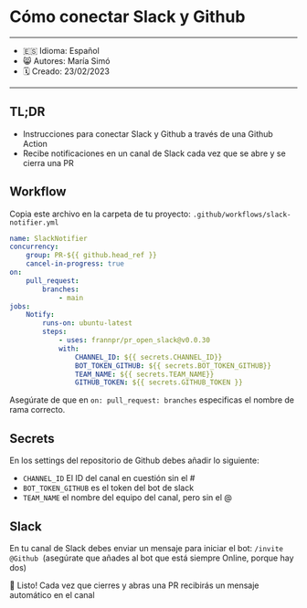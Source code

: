 # Cómo conectar Slack y Github

---
- 🇪🇸 Idioma: Español
- 😸 Autores: María Simó
- 🗓️ Creado: 23/02/2023

---


## TL;DR
- Instrucciones para conectar Slack y Github a través de una Github Action
- Recibe notificaciones en un canal de Slack cada vez que se abre y se cierra una PR


## Workflow

Copia este archivo en la carpeta de tu proyecto: `.github/workflows/slack-notifier.yml`

```yaml
name: SlackNotifier
concurrency:
	group: PR-${{ github.head_ref }}
	cancel-in-progress: true
on:
	pull_request:
		branches:
			- main
jobs:
	Notify:
		runs-on: ubuntu-latest
		steps:
			- uses: frannpr/pr_open_slack@v0.0.30
			with:
				CHANNEL_ID: ${{ secrets.CHANNEL_ID}}
				BOT_TOKEN_GITHUB: ${{ secrets.BOT_TOKEN_GITHUB}}
				TEAM_NAME: ${{ secrets.TEAM_NAME}}
				GITHUB_TOKEN: ${{ secrets.GITHUB_TOKEN }}

```

Asegúrate de que en `on: pull_request: branches` especificas el nombre de rama correcto.

## Secrets
En los settings del repositorio de Github debes añadir lo siguiente:

-   `CHANNEL_ID` El ID del canal en cuestión sin el #
-   `BOT_TOKEN_GITHUB` es el token del bot de slack
-   `TEAM_NAME` el nombre del equipo del canal, pero sin el @


## Slack
En tu canal de Slack debes enviar un mensaje para iniciar el bot: `/invite @Github`  (asegúrate que añades al bot que está siempre Online, porque hay dos)


🎉 Listo! Cada vez que cierres y abras una PR recibirás un mensaje automático en el canal
